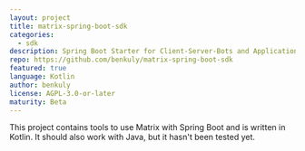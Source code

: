 ```yaml
---
layout: project
title: matrix-spring-boot-sdk
categories:
  - sdk
description: Spring Boot Starter for Client-Server-Bots and Application Services
repo: https://github.com/benkuly/matrix-spring-boot-sdk
featured: true
language: Kotlin
author: benkuly
license: AGPL-3.0-or-later
maturity: Beta
---
```


This project contains tools to use Matrix with Spring Boot and is written in Kotlin.
It should also work with Java, but it hasn't been tested yet.

